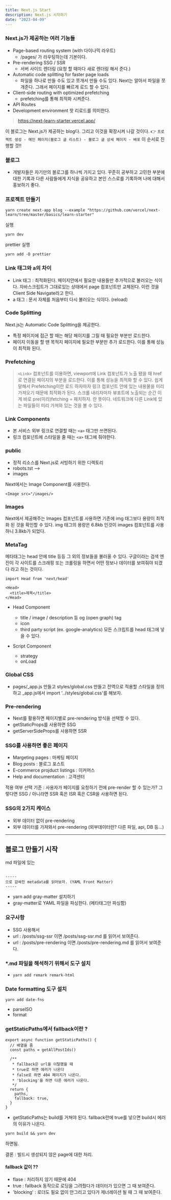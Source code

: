 ```yaml
---
title: Next.js Start
description: Next.js 시작하기
date: "2023-04-09"
---
```



### Next.js가 제공하는 여러 기능들

- Page-based routing system (with 다이나믹 라우트)
  - /pages/ 가 라우팅하는데 기본이다.
- Pre-rendering SSG / SSR
  - 서버 사이드 렌더링 (요청 할 때마다 새로 렌더링 해서 준다.)
- Automatic code splitting for faster page loads
  - 파일을 하나로 만들 수도 있고 쪼개서 만들 수도 있다. Next는 알아서 파일을 쪼개준다. 그래서 페이지를 빠르게 로드 할 수 있다.
- Client-side routing with optimized prefetching
  - prefetching를 통해 최적화 시켜준다.
- API Routes
- Development environment 핫 리로드를 의미한다.

> https://next-learn-starter.vercel.app/

이 블로그는 Next.js가 제공하는 blog다. 그리고 이것을 확장시켜 나갈 것이다. 👉
`프로젝트 생성 - 메인 페이지(블로그 글 리스트) - 블로그 글 상세 페이지 - 배포` 이 순서로 진행할 것!!

### 블로그

- 개발자들은 자기만의 블로그를 하나씩 가지고 있다.
  꾸준히 공부하고 고민한 부분에 대한 기록과 다른 사람들에게 지식을 공유하고 본인 스스로를 기록하며 나에 대해서 홍보하기 좋다.

### 프로젝트 만들기

```
yarn create next-app blog --example "https://github.com/vercel/next-learn/tree/master/basics/learn-starter"
```

실행

```
yarn dev
```

prettier 실행

```
yarn add -D prettier
```

### Link 태그와 a의 차이

- Link 태그 : 최적화된다. 페이지안에서 필요한 내용들만 추가적으로 불러오는 식이다. 자바스크립트가 그대로있는 상태에서 page 컴포넌트만 교체된다. 이런 것을 Client Side Navigate라고 한다.
- a 태그 : 문서 자체를 처음부터 다시 불러오는 식이다. (reload)

### Code Splitting

Next.js는 Automatic Code Splitting을 제공한다.

- 특정 페이지에 접근 할 때는 해당 페이지를 그릴 때 필요한 부분만 로드한다.
- 페이지 이동을 할 땐 목적지 페이지에 필요한 부분만 추가 로드한다.
  이를 통해 성능이 최적화 된다.

### Prefetching

> `<Link>` 컴포넌트를 이용하면, viewport에 Link 컴포넌트가 노출 됐을 때 href 로 연결된 페이지의 부분을 로드한다. 이를 통해 성능을 최적화 할 수 있다. 쉽게 말해서 Prefetching이란 로드 하자마자 링크 컴포넌트 안에 있는 내용물을 미리 가져오기 때문에 최적화가 된다. 스크롤 내리자마자 뷰포트에 노출되는 순간 이게 바로 pre(미리)fetching = 패치하자. 란 뜻이다. 네트워크에 다른 Link에 있는 파일들이 미리 가져와 있는 것을 볼 수 있다.

### Link Components

- 본 서비스 외부 링크로 연결할 때는 `<a>` 태그만 쓰면된다.
- 링크 컴포넌트에 스타일을 줄 때는 `<a>` 태그에 줘야한다.

### public

- 정적 리소스를 Next.js로 서빙하기 위한 디렉토리
- robots.tst -->
- images

Next에서는 Image Component를 사용한다.

```
<Image src="/images/>
```

### Images

Next에서 제공해주는 Images 컴포넌트를 사용하면 기존에 img 태그보다 용량이 최적화 된 것을 확인할 수 있다. img 태그의 용량은 6.8kb 인것이 images 컴포넌트를 사용하니 3.8kb가 되었다.

### MetaTag

메타태그는 head 안에 title 등등 그 외의 정보들을 불러올 수 있다. 구글이라는 검색 엔진이 각 사이트를 스크래핑 또는 크롤링을 하면서 어떤 정보나 데이터를 보여줘야 되겠다 라고 하는 것이다.

```
import Head from 'next/head'

<Head>
  <title>제목</title>
</Head>
```

- Head Component

  - title / image / description 등 og (open graph) tag
  - icon
  - third party script (ex. google-analytics) 모든 스크립트를 head 태그에 넣을 수 있다.

- Script Component
  - strategy
  - onLoad

### Global CSS

- pages/\_app.js 만들고 styles/global.css 만들고 전역으로 적용할 스타일을 정의하고 \_app.js에서 import '../styles/global.css'를 해보자.

### Pre-rendering

- Next를 활용하면 페이지별로 pre-rendering 방식을 선택할 수 있다.
- getStaticProps를 사용하면 SSG
- getServerSideProps를 사용하면 SSR

### SSG를 사용하면 좋은 페이지

- Margeting pages : 마케팅 페이지
- Blog posts : 블로그 포스트
- E-commerce projduct listings : 이커머스
- Help and documentation : 고객센터

적용 여부 선택 기준 : 사용자가 페이지를 요청하기 전에 pre-render 할 수 있는가?
그렇다면 SSG / 아니라면 SSR 혹은 ISR 혹은 CSR을 사용하면 된다.

### SSG의 2가지 케이스

- 외부 데이터 없이 pre-rendering
- 외부 데이터를 가져와서 pre-rendering
  (외부데이터란? 다른 파일, api, DB 등...)

---

## 블로그 만들기 시작

md 파일에 있는

```

-----
으로 감싸진 metadata를 읽어보자. (YAML Front Matter)
-----

```

- yarn add gray-matter 설치하기
- gray-matter로 YAML 파일을 파싱한다. (메타태그만 파싱함)

### 요구사항

- SSG 사용해서
- url : /posts/ssg-ssr 이면 /posts/ssg-ssr.md 를 읽어서 보여준다.
- url : /posts/pre-rendering 이면 /posts/pre-rendering.md 를 읽어서 보여준다.

### \*.md 파일을 해석하기 위해서 도구 설치

- `yarn add remark remark-html`

### Date formatting 도구 설치

```
yarn add date-fns
```

- parseISO
- format

### getStaticPaths에서 fallback이란 ?

```
export async function getStaticPaths() {
  // 배열을 줌
  const paths = getAllPostIds()

  /**
   * fallback은 url을 이탈했을 때
   * true로 하면 에러가 나온다
   * false로 하면 404 페이지가 나온다.
   * 'blocking'을 하면 다른 에러가 나온다.
   */
  return {
    paths,
    fallback: true,
  }
}
```

- getStaticPaths는 build를 거쳐야 된다. fallback란에 true를 넣으면 build시 에러의 이유가 나온다.

```
yarn build && yarn dev
```

하면됨.

결론 : 빌드시 생성되지 않은 page에 대한 처리.

#### fallback 값이 ??

- flase : 처리하지 않기 때문에 404
- true : fallback 동작으로 로딩을 그려줬다가 데이터가 있으면 그 때 보여준다.
- 'blocking' : 로더도 필요 없이 안그리고 있다가 제너레이션 될 때 그 때 보여준다.